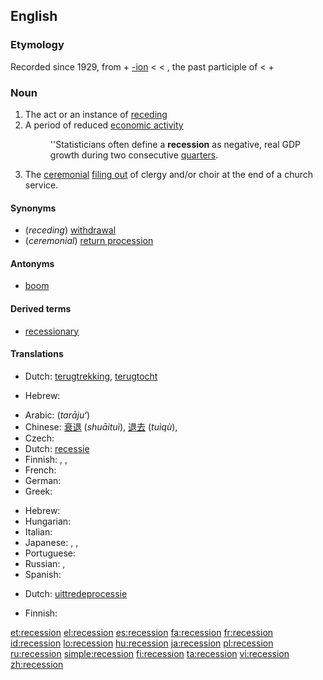 ==English==
{{wikipedia}}

===Etymology===
Recorded since 1929, from {{term|recess}} + [[-ion]] < {{etyl|la}} {{term|recessus||a going back, retreat}} < {{term|recessum}}, the past participle of {{term|recedere||to recede}} < {{term|re-||back}} + {{term|cedere||to go}}

===Noun===
{{en-noun}}

# The act or an instance of [[receding]]
# A period of reduced [[economic activity]]
#: ''Statisticians often define a '''recession''' as negative, real GDP growth during two consecutive  [[quarter]]s.
# The [[ceremonial]] [[filing out]] of clergy and/or choir at the end of a church service.

====Synonyms====
* (''receding'') [[withdrawal]]
* (''ceremonial'') [[return procession]]

====Antonyms====
* {{sense|period of reduced economic activity}} [[boom]]

====Derived terms====
* [[recessionary]]

====Translations====
{{trans-top|act or ainstance of receding}}
* Dutch: [[terugtrekking]], [[terugtocht]]
{{trans-mid}}
* Hebrew: {{t|he|נסיגה|f|tr=nesigá|sc=Hebr}}
{{trans-bottom}}

{{trans-top|a period of reduced economic activity}}
* Arabic: {{Arab|[[تراجع]]}} (''tarājuʻ'')
* Chinese: [[衰退]] (''shuāituì''), [[退去]] (''tuìqù''),  {{t|cmn|经济萧条|sc=Hani|xs=Mandarin}}
* Czech: {{t-|cs|recese|f}}
* Dutch: [[recessie]]
* Finnish: {{t+|fi|taantuma}}, {{t-|fi|laskusuhdanne}}, {{t+|fi|lama}}
* French: {{t+|fr|récession|f}}
* German: {{t+|de|Rezession|f}}
* Greek: {{t+|el|ύφεση|f|tr=''ýfesi''|sc=Grek}}
{{trans-mid}}
* Hebrew: {{t|he|מיתון|m|tr=mitún|sc=Hebr}}
* Hungarian: {{t+|hu|recesszió}}
* Italian: {{t-|it|recessione|f}}
* Japanese: {{t+|ja|不況|tr=[[ふきょう]], ''fukyō''|sc=Jpan}}, {{t+|ja|退去|tr=[[たいきょ]], ''taikyo''|sc=Jpan}}, {{t+|ja|衰退|tr=[[すいたい]], ''suitai''|sc=Jpan}}
* Portuguese: {{t|pt|recessão|f}}
* Russian: {{t+|ru|спад|m|tr=''spad''|sc=Cyrl}}, {{t+|ru|рецессия|f|tr=''retséssijia''|sc=Cyrl}}
* Spanish: {{t+|es|recesión|f}}
{{trans-bottom}}

{{trans-top|the ceremonial filing out of clergy and/or choir at the end of a church service}}
* Dutch: [[uittredeprocessie]]
{{trans-mid}}
* Finnish: {{t+|fi|lama}}
{{trans-bottom}}

{{checktrans-top}}
{{checktrans-mid}}
{{checktrans-bottom}}

[[et:recession]]
[[el:recession]]
[[es:recession]]
[[fa:recession]]
[[fr:recession]]
[[id:recession]]
[[lo:recession]]
[[hu:recession]]
[[ja:recession]]
[[pl:recession]]
[[ru:recession]]
[[simple:recession]]
[[fi:recession]]
[[ta:recession]]
[[vi:recession]]
[[zh:recession]]